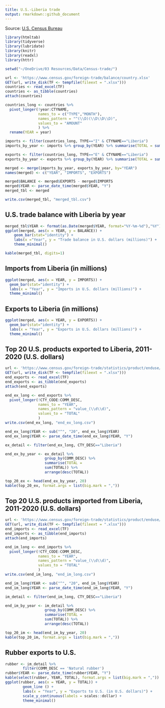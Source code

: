 ```yaml
---
title: U.S.-Liberia trade
output: rmarkdown::github_document
---
```


Source: [U.S. Census Bureau](https://www.census.gov/foreign-trade/balance/c7650.html)

```r

library(htmltab)
library(tidyverse)
library(lubridate)
library(knitr)
library(readxl)
library(httr)

setwd("~/OneDrive/03 Resources/Data/Census-trade/")

url <- 'https://www.census.gov/foreign-trade/balance/country.xlsx'
GET(url, write_disk(TF <- tempfile(fileext = ".xlsx")))
countries <- read_excel(TF)
countries <- as_tibble(countries)
attach(countries)

countries_long <- countries %>%
  pivot_longer(!year:CTYNAME,
               names_to = c("TYPE","MONTH"),
               names_pattern = "^(\\D)(\\D\\D\\D)",
               values_to = "AMOUNT"
               ) %>%
  rename(YEAR = year)

imports <- filter(countries_long, TYPE=="I" & CTYNAME=="Liberia")
imports_by_year <- imports %>% group_by(YEAR) %>% summarise(TOTAL = sum(AMOUNT))

exports <- filter(countries_long, TYPE=="E" & CTYNAME=="Liberia")
exports_by_year <- exports %>% group_by(YEAR) %>% summarise(TOTAL = sum(AMOUNT))

merged <- merge(imports_by_year, exports_by_year, by="YEAR")
names(merged) <- c("YEAR", "IMPORTS", "EXPORTS")

merged$BALANCE <- merged$EXPORTS - merged$IMPORTS
merged$YEAR <- parse_date_time(merged$YEAR, "Y")
merged_tbl <- merged

write.csv(merged_tbl, "merged_tbl.csv")

```

## U.S. trade balance with Liberia by year

```r

merged_tbl$YEAR <- format(as.Date(merged$YEAR, format="%Y-%m-%d"),"%Y")
ggplot(merged, aes(x = YEAR, y = BALANCE)) +
    geom_bar(stat="identity") +
    labs(x ="Year", y = "Trade balance in U.S. dollars (millions)") +
    theme_minimal()

```

```r

kable(merged_tbl, digits=1)

```

## Imports from Liberia (in millions)

```r

ggplot(merged, aes(x = YEAR, y = IMPORTS)) +
  geom_bar(stat="identity") +
  labs(x = "Year", y = "Imports in U.S. dollars (millions)") +
  theme_minimal()

```

## Exports to Liberia (in millions)

```r

ggplot(merged, aes(x = YEAR, y = EXPORTS)) +
  geom_bar(stat="identity") +
  labs(x = "Year", y = "Exports in U.S. dollars (millions)") +
  theme_minimal()

```

## Top 20 U.S. products exported to Liberia, 2011-2020 (U.S. dollars)

```r

url <- 'https://www.census.gov/foreign-trade/statistics/product/enduse/exports/enduse_exports.xlsx'
GET(url, write_disk(TF <- tempfile(fileext = ".xlsx")))
end_exports <- read_excel(TF)
end_exports <- as_tibble(end_exports)
attach(end_exports)

end_ex_long <- end_exports %>%
  pivot_longer(!CTY_CODE:COMM_DESC,
               names_to = "YEAR",
               names_pattern = "value_(\\d\\d)",
               values_to = "TOTAL"
               )
write.csv(end_ex_long, "end_ex_long.csv")

```

```r

end_ex_long$YEAR <- sub("^", "20", end_ex_long$YEAR)
end_ex_long$YEAR <- parse_date_time(end_ex_long$YEAR, "Y")

ex_detail <- filter(end_ex_long, CTY_DESC=="Liberia")

end_ex_by_year <- ex_detail %>%
                  group_by(COMM_DESC) %>%
                  summarise(TOTAL =
                  sum(TOTAL)) %>%
                  arrange(desc(TOTAL))

top_20_ex <- head(end_ex_by_year, 20)
kable(top_20_ex, format.args = list(big.mark = ","))

```

## Top 20 U.S. products imported from Liberia, 2011-2020 (U.S. dollars)

```r

url <- 'https://www.census.gov/foreign-trade/statistics/product/enduse/imports/enduse_imports.xlsx'
GET(url, write_disk(TF <- tempfile(fileext = ".xlsx")))
end_imports <- read_excel(TF)
end_imports <- as_tibble(end_imports)
attach(end_imports)

end_im_long <- end_imports %>%
  pivot_longer(!CTY_CODE:COMM_DESC,
               names_to = "YEAR",
               names_pattern = "value_(\\d\\d)",
               values_to = "TOTAL"
               )
write.csv(end_im_long, "end_im_long.csv")

end_im_long$YEAR <- sub("^", "20", end_im_long$YEAR)
end_im_long$YEAR <- parse_date_time(end_im_long$YEAR, "Y")

```

```r

im_detail <- filter(end_im_long, CTY_DESC=="Liberia")

end_im_by_year <- im_detail %>%
                  group_by(COMM_DESC) %>%
                  summarise(TOTAL =
                  sum(TOTAL)) %>%
                  arrange(desc(TOTAL))

top_20_im <- head(end_im_by_year, 20)
kable(top_20_im, format.args = list(big.mark = ","))

```

## Rubber exports to U.S.

```r

rubber <- im_detail %>%
        filter(COMM_DESC == 'Natural rubber')
rubber$YEAR <- parse_date_time(rubber$YEAR, "Y")
kable(select(rubber, YEAR, TOTAL), format.args = list(big.mark = ","))
ggplot(rubber, aes(x = YEAR, y = TOTAL)) +
        geom_line () +
        labs(x = "Year", y = "Exports to U.S. (in U.S. dollars)") +
        scale_y_continuous(labels = scales::dollar) + 
        theme_minimal()

```

